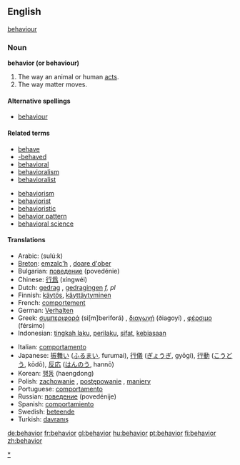 ==English==

{{synch}} [[behaviour]]

===Noun===
'''behavior (or behaviour)'''
#The way an animal or human [[act]]s.
#The way matter moves.
 
====Alternative spellings====
*[[behaviour]]

====Related terms====
{{top}}
*[[behave]]
*[[-behaved]]
*[[behavioral]]
*[[behavioralism]]
*[[behavioralist]]
{{mid}}
*[[behaviorism]]
*[[behaviorist]]
*[[behavioristic]]
*[[behavior pattern]]
*[[behavioral science]]
{{bottom}}

====Translations====
{{top}}
*Arabic: {{ARchar|[[سلوك]]}} (sulú:k)
*[[Breton]]: [[emzalc'h]] {{m}}, [[doare d'ober]] {{m}}
*Bulgarian: [[поведение]] (povedénie) {{n}}
*Chinese: [[行爲]] (xíngwéi)
*Dutch: [[gedrag]] {{n}}, [[gedragingen]] ''f, pl''
*Finnish: [[käytös]], [[käyttäytyminen]]
*French: [[comportement]] {{m}}
*German: [[Verhalten]] {{n}}
*Greek: [[συμπεριφορά]] (si[m]beriforá) {{f}}, [[διαγωγή]] (ðiagoyí) {{f}}, [[φέρσιμο]] (férsimo) {{n}}
*Indonesian: [[tingkah laku]], [[perilaku]], [[sifat]], [[biasa|kebiasaan]]
{{mid}}
*Italian: [[comportamento]] {{m}}
*Japanese: [[振舞い]] ([[ふるまい]], furumai), [[行儀]] ([[ぎょうぎ]], gyōgi), [[行動]] ([[こうどう]], kōdō), [[反応]] ([[はんのう]], hannō)
*Korean: [[행동]] (haengdong)
*Polish: [[zachowanie]] {{n}}, [[postępowanie]] {{n}}, [[maniery]] {{p}}
*Portuguese: [[comportamento]] {{m}}
*Russian: [[поведение]] (povedénije) {{n}}
*Spanish: [[comportamiento]] {{m}}
*Swedish: [[beteende]] {{n}}
*Turkish: [[davranış]]
{{bottom}}

[[Category:Behaviour|*]]

[[de:behavior]]
[[fr:behavior]]
[[gl:behavior]]
[[hu:behavior]]
[[pt:behavior]]
[[fi:behavior]]
[[zh:behavior]]